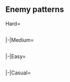 <!--
{{Notice|The following enemy patterns and ship drops were auto-generated and currently are under review.<br>Use with caution!}}
-->
==Enemy patterns==
<!--
AUTOGENERATED, leave a comment on this subpage if you have found any issues (incorrect or missing info, non-optimal order, etc.)
-->
{{Section}}
<tabber>
Hard=
{{Event/Map|
{{Event/MapNode|1|Hard|x=193|y=105}}
{{Event/MapNode|2|Hard|x=420|y=76}}
{{Event/MapNode|A|Hard|x=133|y=250}}
{{Event/MapNode|B|Hard|x=161|y=189}}
{{Event/MapNode|C|Hard|x=223|y=180}}
{{Event/MapNode|D|Hard|x=247|y=287}}
{{Event/MapNode|E|Hard|x=305|y=286}}
{{Event/MapNode|F|Hard|x=322|y=261}}
{{Event/MapNode|G|Hard|x=362|y=307}}
{{Event/MapNode|H|Hard|x=355|y=208}}
{{Event/MapNode|I|Hard|x=382|y=186}}
{{Event/MapNode|J|Hard|x=360|y=151}}
{{Event/MapNode|K|Hard|x=377|y=103}}
{{Event/MapNode|L|Hard|x=303|y=132}}
{{Event/MapNode|M|Hard|x=451|y=228}}
{{Event/MapNode|N|Hard|x=469|y=165}}
{{Event/MapNode|O|Hard|x=485|y=102}}
{{Event/MapNode|P|Hard|x=514|y=203}}
{{Event/MapNode|Q|Hard|x=514|y=296}}
{{Event/MapNode|R|Hard|x=543|y=121}}
{{Event/MapNode|S|Hard|x=605|y=144}}
{{Event/MapNode|T|Hard|x=577|y=254}}
}}
<div class="scrollable" style="width:800px;max-height:400px;overflow:auto;">
{{NodeInfo
|AB
|Raid
|Diamond
|Light Carrier Nu-Class/Kai Flagship III
|Light Carrier Nu-Class/Elite II
|Light Carrier Nu-Class/Elite II
|Light Carrier Nu-Class/Elite II
|Destroyer Ha-Class/Late Model
|Destroyer Ha-Class/Late Model
|-
|AB
|Raid
|Diamond
|Light Carrier Nu-Class/Kai Flagship III
|Light Carrier Nu-Class/Flagship III
|Light Carrier Nu-Class/Elite II
|Light Carrier Nu-Class/Elite II
|Destroyer Ha-Class/Late Model
|Destroyer Ha-Class/Late Model
|-
|AB
|Raid
|Diamond
|Light Carrier Nu-Class/Kai Flagship III
|Light Carrier Nu-Class/Flagship III
|Light Carrier Nu-Class/Flagship III
|Light Carrier Nu-Class/Elite II
|Destroyer Ha-Class/Late Model
|Destroyer Ha-Class/Late Model
}}
{{NodeInfo|diff=Hard|name=深海任務部隊 艦載機群
|A
|Defense
|{{TooltipSimple|Diamond|30% (2574/8647)}}
|Light Carrier Nu-Class/Kai Flagship III
|Light Carrier Nu-Class/Elite II
|Light Carrier Nu-Class/Elite
|Light Carrier Nu-Class/Elite
|Destroyer Ha-Class/Late Model
|Destroyer Ha-Class/Late Model
|-
|A
|Defense
|{{TooltipSimple|Diamond|40% (3467/8647)}}
|Light Carrier Nu-Class/Kai Flagship III
|Light Carrier Nu-Class/Elite II
|Light Carrier Nu-Class/Elite II
|Light Carrier Nu-Class/Elite
|Destroyer Ha-Class/Late Model
|Destroyer Ha-Class/Late Model
|-
|A
|Defense
|{{TooltipSimple|Diamond|30% (2606/8647)}}
|Light Carrier Nu-Class/Kai Flagship III
|Light Carrier Nu-Class/Elite II
|Light Carrier Nu-Class/Elite II
|Light Carrier Nu-Class/Elite II
|Destroyer Ha-Class/Late Model
|Destroyer Ha-Class/Late Model
}}
{{NodeInfo|diff=Hard|name=深海潜水艦部隊 増援阻止線
|B
|Normal
|{{TooltipSimple|Echelon|28% (3460/12243)}}
|Submarine Yo-Class/Flagship
|Submarine Yo-Class/Elite
|Submarine Yo-Class/Elite
|Submarine Yo-Class/Elite
|-
|B
|Normal
|{{TooltipSimple|Echelon|30% (3664/12243)}}
|Submarine Yo-Class/Flagship
|Submarine Yo-Class/Flagship
|Submarine Yo-Class/Elite
|Submarine Yo-Class/Elite
|-
|B
|Normal
|{{TooltipSimple|Echelon|20% (2459/12243)}}
|Submarine Yo-Class/Flagship
|Submarine Yo-Class/Flagship
|Submarine Yo-Class/Flagship
|Submarine Yo-Class/Elite
|-
|B
|Normal
|{{TooltipSimple|Echelon|22% (2660/12243)}}
|Submarine Yo-Class/Flagship
|Submarine Yo-Class/Flagship
|Submarine Yo-Class/Flagship
|Submarine Yo-Class/Flagship
}}
{{NodeInfo|diff=Hard|name=深海任務部隊 艦載機群
|D
|Defense
|{{TooltipSimple|Diamond|25% (14987/59356)}}
|Light Carrier Nu-Class/Kai Flagship III
|Light Carrier Nu-Class/Flagship III
|Light Carrier Nu-Class/Elite II
|Light Carrier Nu-Class/Elite II
|Destroyer Ha-Class/Late Model
|Destroyer Ha-Class/Late Model
|-
|D
|Defense
|{{TooltipSimple|Diamond|33% (19734/59356)}}
|Light Carrier Nu-Class/Kai Flagship III
|Light Carrier Nu-Class/Flagship III
|Light Carrier Nu-Class/Flagship III
|Light Carrier Nu-Class/Elite II
|Destroyer Ha-Class/Late Model
|Destroyer Ha-Class/Late Model
|-
|D
|Defense
|{{TooltipSimple|Diamond|42% (24635/59356)}}
|Light Carrier Nu-Class/Kai Flagship III
|Light Carrier Nu-Class/Flagship III
|Light Carrier Nu-Class/Flagship III
|Light Carrier Nu-Class/Flagship III
|Destroyer Ha-Class/Late Model
|Destroyer Ha-Class/Late Model
}}
{{NodeInfo|diff=Hard|name=深海任務部隊 艦載機群
|F
|Defense
|{{TooltipSimple|Diamond|25% (12365/49847)}}
|Standard Carrier Wo-Class/Kai Flagship II
|Light Carrier Nu-Class/Kai Flagship III
|Light Carrier Nu-Class/Flagship III
|Light Carrier Nu-Class/Flagship III
|Destroyer Ha-Class/Late Model
|Destroyer Ha-Class/Late Model
|-
|F
|Defense
|{{TooltipSimple|Diamond|33% (16401/49847)}}
|Standard Carrier Wo-Class/Kai Flagship II
|Light Carrier Nu-Class/Kai Flagship III
|Light Carrier Nu-Class/Kai Flagship III
|Light Carrier Nu-Class/Flagship III
|Destroyer Ha-Class/Late Model
|Destroyer Ha-Class/Late Model
|-
|F
|Defense
|{{TooltipSimple|Diamond|42% (21081/49847)}}
|Standard Carrier Wo-Class/Kai Flagship II
|Light Carrier Nu-Class/Kai Flagship III
|Light Carrier Nu-Class/Kai Flagship III
|Light Carrier Nu-Class/Kai Flagship III
|Destroyer Ha-Class/Late Model
|Destroyer Ha-Class/Late Model
}}
{{NodeInfo|diff=Hard|name=深海任務部隊 増援迎撃戦隊B群
|H
|Normal
|{{TooltipSimple|Line Ahead|47% (19441/41808)}}<br>{{TooltipSimple|Double Line|25% (10426/41808)}}<br>{{TooltipSimple|Echelon|29% (11941/41808)}}
|Destroyer Na-Class
|Destroyer Na-Class
|Destroyer Ha-Class/Late Model
|Destroyer Ha-Class/Late Model
|PT Imp Pack/III
|PT Imp Pack/III
}}
{{NodeInfo|diff=Hard|name=深海任務部隊 増援迎撃戦隊A群
|J
|Normal
|{{TooltipSimple|Line Ahead|46% (17173/37647)}}<br>{{TooltipSimple|Double Line|25% (9415/37647)}}<br>{{TooltipSimple|Echelon|29% (11059/37647)}}
|Light Cruiser He-Class/Flagship
|Light Cruiser Tsu-Class/Elite
|Destroyer Na-Class
|Destroyer Na-Class
|Destroyer Ha-Class/Late Model
|Destroyer Ha-Class/Late Model
}}
{{NodeInfo|diff=Hard|name=深海任務部隊 増援迎撃戦隊旗艦
|L
|Boss
|{{TooltipSimple|Cruising<br>Formation 4|84% (27227/32414)}}
|Light Cruiser Princess/III
|Light Carrier Nu-Class/Flagship II
|Destroyer Ha-Class/Late Model
|Destroyer Ha-Class/Late Model
|PT Imp Pack/III
|PT Imp Pack/III
|Destroyer Na-Class/Elite
|Destroyer Ha-Class/Late Model
|Destroyer Ha-Class/Late Model
|Destroyer Ha-Class/Late Model
|Destroyer I-Class
|Destroyer I-Class
|-
|L
|Boss
|{{TooltipSimple|Cruising<br>Formation 4|16% (5187/32414)}}<br>(Final)
|Light Cruiser Princess/III
|Light Carrier Nu-Class/Flagship II
|Light Carrier Nu-Class/Flagship II
|Destroyer Ancient Princess
|Destroyer Ha-Class/Late Model
|Destroyer Ha-Class/Late Model
|Destroyer Na-Class/Late Model Elite
|Destroyer Na-Class/Late Model Elite
|Destroyer Na-Class/Late Model Elite
|Destroyer Na-Class/Late Model Elite
|Destroyer Ha-Class/Late Model
|Destroyer Ha-Class/Late Model
}}
{{NodeInfo|diff=Hard|name=深海任務部隊 残存旧式戦艦群
|M
|Normal
|{{TooltipSimple|Line Ahead|31% (34/111)}}<br>{{TooltipSimple|Double Line|42% (47/111)}}
|Battleship Ru-Class/Flagship
|Battleship Ru-Class/Flagship
|Heavy Cruiser Ri-Class/Flagship
|Heavy Cruiser Ri-Class/Flagship
|Destroyer Ha-Class/Late Model
|Destroyer Ha-Class/Late Model
|-
|M
|Normal
|{{TooltipSimple|Line Ahead|27% (30/111)}}
|Battleship Ru-Class/Flagship
|Battleship Ru-Class/Flagship
|Battleship Ru-Class/Flagship
|Heavy Cruiser Ri-Class/Flagship
|Destroyer Ha-Class/Late Model
|Destroyer Ha-Class/Late Model
}}
{{NodeInfo|diff=Hard|name=深海任務部隊 飴玉残存空母A群
|N
|Normal
|{{TooltipSimple|Diamond|21% (5708/27551)}}
|Light Carrier Nu-Class/Elite IV
|Light Carrier Nu-Class/Elite IV
|Light Carrier Nu-Class/Elite II
|Light Cruiser Tsu-Class/Elite
|Destroyer Ha-Class/Late Model
|Destroyer Ha-Class/Late Model
|-
|N
|Normal
|{{TooltipSimple|Diamond|24% (6525/27551)}}
|Light Carrier Nu-Class/Kai Flagship IV
|Light Carrier Nu-Class/Elite IV
|Light Carrier Nu-Class/Elite IV
|Light Cruiser Tsu-Class/Elite
|Destroyer Ha-Class/Late Model
|Destroyer Ha-Class/Late Model
|-
|N
|Normal
|{{TooltipSimple|Diamond|56% (15318/27551)}}
|Light Carrier Nu-Class/Kai Flagship IV
|Light Carrier Nu-Class/Kai Flagship IV
|Light Carrier Nu-Class/Elite IV
|Light Cruiser Tsu-Class/Elite
|Destroyer Ha-Class/Late Model
|Destroyer Ha-Class/Late Model
}}
{{NodeInfo|diff=Hard|name=深海任務部隊 艦載機群
|O
|Defense
|{{TooltipSimple|Diamond|20% (6480/32011)}}
|Light Carrier Nu-Class/Flagship III
|Light Carrier Nu-Class/Elite II
|Light Carrier Nu-Class/Elite II
|Light Carrier Nu-Class/Elite II
|Destroyer Ha-Class/Late Model
|Destroyer Ha-Class/Late Model
|-
|O
|Defense
|{{TooltipSimple|Diamond|27% (8563/32011)}}
|Light Carrier Nu-Class/Kai Flagship III
|Light Carrier Nu-Class/Elite II
|Light Carrier Nu-Class/Elite II
|Light Carrier Nu-Class/Elite II
|Destroyer Ha-Class/Late Model
|Destroyer Ha-Class/Late Model
|-
|O
|Defense
|{{TooltipSimple|Diamond|53% (16968/32011)}}
|Light Carrier Nu-Class/Kai Flagship III
|Light Carrier Nu-Class/Flagship III
|Light Carrier Nu-Class/Elite II
|Light Carrier Nu-Class/Elite II
|Destroyer Ha-Class/Late Model
|Destroyer Ha-Class/Late Model
}}
{{NodeInfo|diff=Hard|name=深海任務部隊 収容部隊前衛群
|P
|Normal
|{{TooltipSimple|Diamond|25% (6065/24659)}}
|Light Carrier Nu-Class/Kai Flagship IV
|Light Cruiser He-Class/Flagship
|Light Cruiser Tsu-Class/Elite
|Destroyer Ha-Class/Late Model
|Destroyer Ha-Class/Late Model
|Destroyer Ha-Class/Late Model
|-
|P
|Normal
|{{TooltipSimple|Line Ahead|51% (12519/24659)}}<br>{{TooltipSimple|Double Line|25% (6075/24659)}}
|Light Cruiser He-Class/Flagship
|Battleship Ta-Class/Flagship
|Light Cruiser Tsu-Class/Elite
|Destroyer Ha-Class/Late Model
|Destroyer Ha-Class/Late Model
|Submarine So-Class/Elite
}}
{{NodeInfo|diff=Hard|name=深海任務部隊 飴玉残存空母B群
|R
|Normal
|{{TooltipSimple|Double Line|28% (421/1527)}}<br>{{TooltipSimple|Diamond|31% (471/1527)}}
|Light Carrier Nu-Class/Flagship III
|Light Carrier Nu-Class/Flagship III
|Light Cruiser He-Class/Flagship
|Light Cruiser Tsu-Class/Elite
|Destroyer Ha-Class/Late Model
|Destroyer Ha-Class/Late Model
|-
|R
|Normal
|{{TooltipSimple|Diamond|42% (635/1527)}}
|Light Carrier Nu-Class/Kai Flagship III
|Light Carrier Nu-Class/Flagship III
|Light Cruiser He-Class/Flagship
|Light Cruiser Tsu-Class/Elite
|Destroyer Ha-Class/Late Model
|Destroyer Ha-Class/Late Model
}}
{{NodeInfo|diff=Hard|name=深海任務部隊 増援迎撃戦隊旗艦
|T
|Boss
|{{TooltipSimple|Cruising<br>Formation 4|71% (14565/20389)}}
|Heavy Cruiser Princess/III
|Light Carrier Nu-Class/Elite II
|Light Carrier Nu-Class/Elite II
|Heavy Cruiser Ne-Class
|Heavy Cruiser Ne-Class
|Light Cruiser Tsu-Class
|Destroyer Na-Class/Late Model Elite
|Destroyer Na-Class/Late Model Elite
|Destroyer Ha-Class/Late Model
|Destroyer Ha-Class/Late Model
|Destroyer Ha-Class/Late Model
|Destroyer Ha-Class/Late Model
|-
|T
|Boss
|{{TooltipSimple|Cruising<br>Formation 4|29% (5824/20389)}}<br>(Final)
|Heavy Cruiser Princess/III
|Light Carrier Nu-Class/Kai Elite III
|Light Carrier Nu-Class/Kai Elite III
|Heavy Cruiser Ne-Class
|Heavy Cruiser Ne-Class
|Light Cruiser Tsu-Class
|Destroyer Na-Class/Late Model Elite
|Destroyer Na-Class/Late Model Elite
|Destroyer Na-Class/Late Model Elite
|Destroyer Na-Class/Late Model Elite
|Destroyer Ha-Class/Late Model
|Destroyer Ha-Class/Late Model
}}
</div> <!-- overflow -->
|-|Medium=
{{Event/Map|
{{Event/MapNode|1|Medium|x=193|y=105}}
{{Event/MapNode|2|Medium|x=420|y=76}}
{{Event/MapNode|A|Medium|x=133|y=250}}
{{Event/MapNode|B|Medium|x=161|y=189}}
{{Event/MapNode|C|Medium|x=223|y=180}}
{{Event/MapNode|D|Medium|x=247|y=287}}
{{Event/MapNode|E|Medium|x=305|y=286}}
{{Event/MapNode|F|Medium|x=322|y=261}}
{{Event/MapNode|G|Medium|x=362|y=307}}
{{Event/MapNode|H|Medium|x=355|y=208}}
{{Event/MapNode|I|Medium|x=382|y=186}}
{{Event/MapNode|J|Medium|x=360|y=151}}
{{Event/MapNode|K|Medium|x=377|y=103}}
{{Event/MapNode|L|Medium|x=303|y=132}}
{{Event/MapNode|M|Medium|x=451|y=228}}
{{Event/MapNode|N|Medium|x=469|y=165}}
{{Event/MapNode|O|Medium|x=485|y=102}}
{{Event/MapNode|P|Medium|x=514|y=203}}
{{Event/MapNode|Q|Medium|x=514|y=296}}
{{Event/MapNode|R|Medium|x=543|y=121}}
{{Event/MapNode|S|Medium|x=605|y=144}}
{{Event/MapNode|T|Medium|x=577|y=254}}
}}
<div class="scrollable" style="width:800px;max-height:400px;overflow:auto;">
{{NodeInfo
|AB
|Raid
|Diamond
|Light Carrier Nu-Class/Flagship III
|Light Carrier Nu-Class/Elite II
|Light Carrier Nu-Class/Elite II
|Light Carrier Nu-Class/Elite II
|Destroyer Ro-Class/Late Model
|Destroyer Ro-Class/Late Model
|-
|AB
|Raid
|Diamond
|Light Carrier Nu-Class/Kai Flagship III
|Light Carrier Nu-Class/Elite II
|Light Carrier Nu-Class/Elite II
|Light Carrier Nu-Class/Elite II
|Destroyer Ro-Class/Late Model
|Destroyer Ro-Class/Late Model
|-
|AB
|Raid
|Diamond
|Light Carrier Nu-Class/Kai Flagship III
|Light Carrier Nu-Class/Flagship III
|Light Carrier Nu-Class/Elite II
|Light Carrier Nu-Class/Elite II
|Destroyer Ro-Class/Late Model
|Destroyer Ro-Class/Late Model
}}
{{NodeInfo|diff=Medium|name=深海任務部隊 艦載機群
|A
|Defense
|{{TooltipSimple|Diamond|29% (697/2397)}}
|Light Carrier Nu-Class/Flagship III
|Light Carrier Nu-Class/Elite
|Light Carrier Nu-Class/Elite
|Light Carrier Nu-Class/Elite
|Destroyer Ro-Class/Late Model
|Destroyer Ro-Class/Late Model
|-
|A
|Defense
|{{TooltipSimple|Diamond|40% (953/2397)}}
|Light Carrier Nu-Class/Flagship III
|Light Carrier Nu-Class/Elite II
|Light Carrier Nu-Class/Elite
|Light Carrier Nu-Class/Elite
|Destroyer Ro-Class/Late Model
|Destroyer Ro-Class/Late Model
|-
|A
|Defense
|{{TooltipSimple|Diamond|31% (747/2397)}}
|Light Carrier Nu-Class/Flagship III
|Light Carrier Nu-Class/Elite II
|Light Carrier Nu-Class/Elite II
|Light Carrier Nu-Class/Elite
|Destroyer Ro-Class/Late Model
|Destroyer Ro-Class/Late Model
}}
{{NodeInfo|diff=Medium|name=深海潜水艦部隊 増援阻止線
|B
|Normal
|{{TooltipSimple|Echelon|19% (584/3065)}}
|Submarine Yo-Class/Elite
|Submarine Yo-Class
|Submarine Yo-Class
|Submarine Yo-Class
|-
|B
|Normal
|{{TooltipSimple|Echelon|19% (580/3065)}}
|Submarine Yo-Class/Elite
|Submarine Yo-Class/Elite
|Submarine Yo-Class
|Submarine Yo-Class
|-
|B
|Normal
|{{TooltipSimple|Line Abreast|20% (615/3065)}}
|Submarine Yo-Class/Elite
|Submarine Yo-Class/Elite
|Submarine Yo-Class/Elite
|Submarine Yo-Class
|-
|B
|Normal
|{{TooltipSimple|Echelon|21% (644/3065)}}
|Submarine Yo-Class/Elite
|Submarine Yo-Class/Elite
|Submarine Yo-Class/Elite
|Submarine Yo-Class/Elite
|-
|B
|Normal
|{{TooltipSimple|Echelon|21% (642/3065)}}
|Submarine Yo-Class/Flagship
|Submarine Yo-Class/Elite
|Submarine Yo-Class/Elite
|Submarine Yo-Class/Elite
}}
{{NodeInfo|diff=Medium|name=深海任務部隊 艦載機群
|D
|Defense
|{{TooltipSimple|Diamond|27% (7026/26461)}}
|Light Carrier Nu-Class/Flagship III
|Light Carrier Nu-Class/Elite II
|Light Carrier Nu-Class/Elite II
|Light Carrier Nu-Class/Elite
|Destroyer Ro-Class/Late Model
|Destroyer Ro-Class/Late Model
|-
|D
|Defense
|{{TooltipSimple|Diamond|35% (9169/26461)}}
|Light Carrier Nu-Class/Flagship III
|Light Carrier Nu-Class/Elite II
|Light Carrier Nu-Class/Elite II
|Light Carrier Nu-Class/Elite II
|Destroyer Ro-Class/Late Model
|Destroyer Ro-Class/Late Model
|-
|D
|Defense
|{{TooltipSimple|Diamond|39% (10266/26461)}}
|Light Carrier Nu-Class/Flagship III
|Light Carrier Nu-Class/Flagship III
|Light Carrier Nu-Class/Elite II
|Light Carrier Nu-Class/Elite II
|Destroyer Ro-Class/Late Model
|Destroyer Ro-Class/Late Model
}}
{{NodeInfo|diff=Medium|name=深海任務部隊 艦載機群
|F
|Defense
|{{TooltipSimple|Diamond|26% (5773/22227)}}
|Standard Carrier Wo-Class/Flagship III
|Light Carrier Nu-Class/Elite II
|Light Carrier Nu-Class/Elite II
|Light Carrier Nu-Class/Elite II
|Destroyer Ro-Class/Late Model
|Destroyer Ro-Class/Late Model
|-
|F
|Defense
|{{TooltipSimple|Diamond|35% (7710/22227)}}
|Standard Carrier Wo-Class/Flagship III
|Light Carrier Nu-Class/Kai Flagship III
|Light Carrier Nu-Class/Elite II
|Light Carrier Nu-Class/Elite II
|Destroyer Ro-Class/Late Model
|Destroyer Ro-Class/Late Model
|-
|F
|Defense
|{{TooltipSimple|Diamond|39% (8744/22227)}}
|Standard Carrier Wo-Class/Flagship III
|Light Carrier Nu-Class/Kai Flagship III
|Light Carrier Nu-Class/Kai Flagship III
|Light Carrier Nu-Class/Elite II
|Destroyer Ro-Class/Late Model
|Destroyer Ro-Class/Late Model
}}
{{NodeInfo|diff=Medium|name=深海任務部隊 増援迎撃戦隊B群
|H
|Normal
|{{TooltipSimple|Line Ahead|44% (8424/19021)}}<br>{{TooltipSimple|Double Line|26% (4949/19021)}}<br>{{TooltipSimple|Echelon|30% (5648/19021)}}
|Destroyer Ro-Class/Late Model
|Destroyer Ro-Class/Late Model
|Destroyer Ro-Class/Late Model
|Destroyer Ro-Class/Late Model
|PT Imp Pack/II
|PT Imp Pack/II
}}
{{NodeInfo|diff=Medium|name=深海任務部隊 増援迎撃戦隊A群
|J
|Normal
|{{TooltipSimple|Line Ahead|43% (7700/17763)}}<br>{{TooltipSimple|Double Line|26% (4605/17763)}}<br>{{TooltipSimple|Echelon|31% (5458/17763)}}
|Light Cruiser He-Class/Flagship
|Light Cruiser Tsu-Class
|Destroyer Ha-Class/Late Model
|Destroyer Ro-Class/Late Model
|Destroyer I-Class
|Destroyer I-Class
}}
{{NodeInfo|diff=Medium|name=深海任務部隊 増援迎撃戦隊旗艦
|L
|Boss
|{{TooltipSimple|Cruising<br>Formation 4|86% (14371/16650)}}
|Light Cruiser Princess/II
|Light Carrier Nu-Class/Elite II
|Destroyer Ro-Class/Late Model
|Destroyer Ro-Class/Late Model
|PT Imp Pack
|PT Imp Pack
|Destroyer Ha-Class/Late Model
|Destroyer Ro-Class/Late Model
|Destroyer Ro-Class/Late Model
|Destroyer Ro-Class/Late Model
|Destroyer I-Class
|Destroyer I-Class
|-
|L
|Boss
|{{TooltipSimple|Cruising<br>Formation 4|14% (2279/16650)}}<br>(Final)
|Light Cruiser Princess/II
|Light Carrier Nu-Class/Elite II
|Light Carrier Nu-Class/Elite II
|Destroyer Ha-Class/Late Model
|Destroyer I-Class
|Destroyer I-Class
|Destroyer Na-Class
|Destroyer Ha-Class/Late Model
|Destroyer Ha-Class/Late Model
|Destroyer I-Class
|Destroyer I-Class
|Destroyer I-Class
}}
{{NodeInfo|diff=Medium|name=深海任務部隊 残存旧式戦艦群
|M
|Normal
|{{TooltipSimple|Double Line|33% (1/3)}}
|Battleship Ru-Class/Flagship
|Battleship Ru-Class/Flagship
|Heavy Cruiser Ri-Class/Elite
|Heavy Cruiser Ri-Class/Elite
|Destroyer Ro-Class/Late Model
|Destroyer Ro-Class/Late Model
|-
|M
|Normal
|{{TooltipSimple|Line Ahead|67% (2/3)}}
|Battleship Ru-Class/Flagship
|Battleship Ru-Class/Flagship
|Battleship Ru-Class/Elite
|Heavy Cruiser Ri-Class/Elite
|Destroyer Ro-Class/Late Model
|Destroyer Ro-Class/Late Model
}}
{{NodeInfo|diff=Medium|name=深海任務部隊 飴玉残存空母A群
|N
|Normal
|{{TooltipSimple|Diamond|24% (4439/18319)}}
|Light Carrier Nu-Class/Elite IV
|Light Carrier Nu-Class/Elite II
|Light Carrier Nu-Class/Elite
|Light Cruiser Tsu-Class
|Destroyer Ro-Class/Late Model
|Destroyer Ro-Class/Late Model
|-
|N
|Normal
|{{TooltipSimple|Diamond|76% (13880/18319)}}
|Light Carrier Nu-Class/Elite IV
|Light Carrier Nu-Class/Elite IV
|Light Carrier Nu-Class/Elite II
|Light Cruiser Tsu-Class
|Destroyer Ro-Class/Late Model
|Destroyer Ro-Class/Late Model
}}
{{NodeInfo|diff=Medium|name=深海任務部隊 艦載機群
|O
|Defense
|{{TooltipSimple|Diamond|23% (4727/20242)}}
|Light Carrier Nu-Class/Elite II
|Light Carrier Nu-Class/Elite II
|Light Carrier Nu-Class/Elite
|Light Carrier Nu-Class/Elite
|Destroyer Ro-Class/Late Model
|Destroyer Ro-Class/Late Model
|-
|O
|Defense
|{{TooltipSimple|Diamond|32% (6377/20242)}}
|Light Carrier Nu-Class/Flagship III
|Light Carrier Nu-Class/Elite II
|Light Carrier Nu-Class/Elite
|Light Carrier Nu-Class/Elite
|Destroyer Ro-Class/Late Model
|Destroyer Ro-Class/Late Model
|-
|O
|Defense
|{{TooltipSimple|Diamond|45% (9138/20242)}}
|Light Carrier Nu-Class/Flagship III
|Light Carrier Nu-Class/Elite II
|Light Carrier Nu-Class/Elite II
|Light Carrier Nu-Class/Elite
|Destroyer Ro-Class/Late Model
|Destroyer Ro-Class/Late Model
}}
{{NodeInfo|diff=Medium|name=深海任務部隊 収容部隊前衛群
|P
|Normal
|{{TooltipSimple|Line Ahead|44% (7356/16825)}}<br>{{TooltipSimple|Double Line|28% (4708/16825)}}
|Light Cruiser Ho-Class/Flagship
|Light Cruiser Tsu-Class
|Light Cruiser Tsu-Class
|Destroyer Ro-Class/Late Model
|Destroyer Ro-Class/Late Model
|Submarine So-Class/Elite
|-
|P
|Normal
|{{TooltipSimple|Diamond|28% (4761/16825)}}
|Light Carrier Nu-Class/Kai Elite III
|Light Cruiser Ho-Class/Flagship
|Light Cruiser Tsu-Class
|Destroyer Ro-Class/Late Model
|Destroyer Ro-Class/Late Model
|Destroyer Ro-Class/Late Model
}}
{{NodeInfo|diff=Medium|name=深海任務部隊 飴玉残存空母B群
|R
|Normal
|{{TooltipSimple|Double Line|30% (567/1918)}}<br>{{TooltipSimple|Diamond|29% (562/1918)}}
|Light Carrier Nu-Class/Elite II
|Light Carrier Nu-Class/Elite II
|Light Cruiser He-Class/Flagship
|Light Cruiser Tsu-Class
|Destroyer Ro-Class/Late Model
|Destroyer Ro-Class/Late Model
|-
|R
|Normal
|{{TooltipSimple|Diamond|41% (789/1918)}}
|Light Carrier Nu-Class/Kai Flagship III
|Light Carrier Nu-Class/Elite II
|Light Cruiser He-Class/Flagship
|Light Cruiser Tsu-Class
|Destroyer Ro-Class/Late Model
|Destroyer Ro-Class/Late Model
}}
{{NodeInfo|diff=Medium|name=深海任務部隊 増援迎撃戦隊旗艦
|T
|Boss
|{{TooltipSimple|Cruising<br>Formation 4|82% (12243/15013)}}
|Heavy Cruiser Princess/II
|Light Carrier Nu-Class/Elite II
|Heavy Cruiser Ne-Class
|Light Cruiser Tsu-Class
|Destroyer Ha-Class/Late Model
|Destroyer Ha-Class/Late Model
|Destroyer Ha-Class/Late Model
|Destroyer Ha-Class/Late Model
|Destroyer I-Class
|Destroyer I-Class
|Destroyer I-Class
|Destroyer I-Class
|-
|T
|Boss
|{{TooltipSimple|Cruising<br>Formation 4|18% (2770/15013)}}<br>(Final)
|Heavy Cruiser Princess/II
|Light Carrier Nu-Class/Elite II
|Light Carrier Nu-Class/Elite II
|Heavy Cruiser Ne-Class
|Heavy Cruiser Ne-Class
|Light Cruiser Tsu-Class
|Destroyer Na-Class/Late Model Elite
|Destroyer Ha-Class/Late Model
|Destroyer Ha-Class/Late Model
|Destroyer Ha-Class/Late Model
|Destroyer I-Class
|Destroyer I-Class
}}
</div> <!-- overflow -->
|-|Easy=
{{Event/Map|
{{Event/MapNode|1|Easy|x=193|y=105}}
{{Event/MapNode|2|Easy|x=420|y=76}}
{{Event/MapNode|A|Easy|x=133|y=250}}
{{Event/MapNode|B|Easy|x=161|y=189}}
{{Event/MapNode|C|Easy|x=223|y=180}}
{{Event/MapNode|D|Easy|x=247|y=287}}
{{Event/MapNode|E|Easy|x=305|y=286}}
{{Event/MapNode|F|Easy|x=322|y=261}}
{{Event/MapNode|G|Easy|x=362|y=307}}
{{Event/MapNode|H|Easy|x=355|y=208}}
{{Event/MapNode|I|Easy|x=382|y=186}}
{{Event/MapNode|J|Easy|x=360|y=151}}
{{Event/MapNode|K|Easy|x=377|y=103}}
{{Event/MapNode|L|Easy|x=303|y=132}}
{{Event/MapNode|M|Easy|x=451|y=228}}
{{Event/MapNode|N|Easy|x=469|y=165}}
{{Event/MapNode|O|Easy|x=485|y=102}}
{{Event/MapNode|P|Easy|x=514|y=203}}
{{Event/MapNode|Q|Easy|x=514|y=296}}
{{Event/MapNode|R|Easy|x=543|y=121}}
{{Event/MapNode|S|Easy|x=605|y=144}}
{{Event/MapNode|T|Easy|x=577|y=254}}
}}
<div class="scrollable" style="width:800px;max-height:400px;overflow:auto;">
{{NodeInfo|diff=Easy|name=深海任務部隊 艦載機群
|A
|Defense
|{{TooltipSimple|Diamond|29% (699/2412)}}
|Light Carrier Nu-Class/Elite II
|Light Carrier Nu-Class/Elite
|Light Carrier Nu-Class
|Light Carrier Nu-Class
|Destroyer I-Class
|Destroyer I-Class
|-
|A
|Defense
|{{TooltipSimple|Diamond|42% (1023/2412)}}
|Light Carrier Nu-Class/Elite II
|Light Carrier Nu-Class/Elite II
|Light Carrier Nu-Class
|Light Carrier Nu-Class
|Destroyer I-Class
|Destroyer I-Class
|-
|A
|Defense
|{{TooltipSimple|Diamond|29% (690/2412)}}
|Light Carrier Nu-Class/Elite II
|Light Carrier Nu-Class/Elite II
|Light Carrier Nu-Class/Elite
|Light Carrier Nu-Class/Elite
|Destroyer I-Class
|Destroyer I-Class
}}
{{NodeInfo|diff=Easy|name=深海潜水艦部隊 増援阻止線
|B
|Normal
|{{TooltipSimple|Echelon|28% (868/3144)}}
|Submarine Yo-Class
|Submarine Yo-Class
|Submarine Yo-Class
|Submarine Yo-Class
|-
|B
|Normal
|{{TooltipSimple|Echelon|47% (1478/3144)}}
|Submarine Yo-Class/Elite
|Submarine Yo-Class
|Submarine Yo-Class
|Submarine Yo-Class
|-
|B
|Normal
|{{TooltipSimple|Echelon|25% (798/3144)}}
|Submarine Yo-Class/Elite
|Submarine Yo-Class/Elite
|Submarine Yo-Class
|Submarine Yo-Class
}}
{{NodeInfo|diff=Easy|name=深海任務部隊 艦載機群
|D
|Defense
|{{TooltipSimple|Diamond|26% (8433/32677)}}
|Light Carrier Nu-Class/Elite II
|Light Carrier Nu-Class/Elite II
|Light Carrier Nu-Class
|Light Carrier Nu-Class
|Destroyer I-Class
|Destroyer I-Class
|-
|D
|Defense
|{{TooltipSimple|Diamond|34% (11243/32677)}}
|Light Carrier Nu-Class/Elite II
|Light Carrier Nu-Class/Elite II
|Light Carrier Nu-Class/Elite
|Light Carrier Nu-Class/Elite
|Destroyer I-Class
|Destroyer I-Class
|-
|D
|Defense
|{{TooltipSimple|Diamond|40% (13001/32677)}}
|Light Carrier Nu-Class/Elite II
|Light Carrier Nu-Class/Elite II
|Light Carrier Nu-Class/Elite II
|Light Carrier Nu-Class/Elite
|Destroyer I-Class
|Destroyer I-Class
}}
{{NodeInfo|diff=Easy|name=深海任務部隊 艦載機群
|F
|Defense
|{{TooltipSimple|Diamond|25% (7676/30171)}}
|Standard Carrier Wo-Class/Flagship III
|Light Carrier Nu-Class/Elite II
|Light Carrier Nu-Class
|Light Carrier Nu-Class
|Destroyer I-Class
|Destroyer I-Class
|-
|F
|Defense
|{{TooltipSimple|Diamond|34% (10390/30171)}}
|Standard Carrier Wo-Class/Flagship III
|Light Carrier Nu-Class/Elite II
|Light Carrier Nu-Class/Elite
|Light Carrier Nu-Class/Elite
|Destroyer I-Class
|Destroyer I-Class
|-
|F
|Defense
|{{TooltipSimple|Diamond|40% (12105/30171)}}
|Standard Carrier Wo-Class/Flagship III
|Light Carrier Nu-Class/Elite II
|Light Carrier Nu-Class/Elite II
|Light Carrier Nu-Class/Elite
|Destroyer I-Class
|Destroyer I-Class
}}
{{NodeInfo|diff=Easy|name=深海任務部隊 増援迎撃戦隊B群
|H
|Normal
|{{TooltipSimple|Double Line|26% (6952/27217)}}<br>{{TooltipSimple|Echelon|30% (8192/27217)}}
|Destroyer Ro-Class/Late Model
|Destroyer I-Class
|Destroyer I-Class
|Destroyer I-Class
|PT Imp Pack
|PT Imp Pack
|-
|H
|Normal
|{{TooltipSimple|Line Ahead|44% (12073/27217)}}
|Destroyer Ro-Class/Late Model
|Destroyer Ro-Class/Late Model
|Destroyer I-Class
|Destroyer I-Class
|PT Imp Pack/II
|PT Imp Pack/II
}}
{{NodeInfo|diff=Easy|name=深海任務部隊 増援迎撃戦隊A群
|J
|Normal
|{{TooltipSimple|Line Ahead|44% (11286/25613)}}<br>{{TooltipSimple|Double Line|26% (6635/25613)}}<br>{{TooltipSimple|Echelon|30% (7692/25613)}}
|Light Cruiser Tsu-Class
|Destroyer Ro-Class/Late Model
|Destroyer Ro-Class/Late Model
|Destroyer I-Class
|Destroyer I-Class
|Destroyer I-Class
}}
{{NodeInfo|diff=Easy|name=深海任務部隊 増援迎撃戦隊旗艦
|L
|Boss
|{{TooltipSimple|Cruising<br>Formation 4|86% (20786/24174)}}
|Light Cruiser Princess
|Light Carrier Nu-Class/Elite II
|Destroyer I-Class
|Destroyer I-Class
|PT Imp Pack
|PT Imp Pack
|Destroyer Ro-Class/Late Model
|Destroyer Ro-Class/Late Model
|Destroyer I-Class
|Destroyer I-Class
|Destroyer I-Class
|Destroyer I-Class
|-
|L
|Boss
|{{TooltipSimple|Cruising<br>Formation 4|14% (3388/24174)}}<br>(Final)
|Light Cruiser Princess
|Light Carrier Nu-Class/Elite II
|Light Carrier Nu-Class/Elite II
|Destroyer Ro-Class/Late Model
|Destroyer I-Class
|Destroyer I-Class
|Destroyer Ro-Class/Late Model
|Destroyer Ro-Class/Late Model
|Destroyer Ro-Class/Late Model
|Destroyer I-Class
|Destroyer I-Class
|Destroyer I-Class
}}
{{NodeInfo|diff=Easy|name=深海任務部隊 残存旧式戦艦群
|M
|Normal
|{{TooltipSimple|Line Ahead|20% (5/25)}}<br>{{TooltipSimple|Double Line|44% (11/25)}}
|Battleship Ru-Class/Flagship
|Battleship Ru-Class/Elite
|Heavy Cruiser Ri-Class/Elite
|Destroyer Ro-Class/Late Model
|Destroyer I-Class
|Destroyer I-Class
|-
|M
|Normal
|{{TooltipSimple|Line Ahead|36% (9/25)}}
|Battleship Ru-Class/Flagship
|Battleship Ru-Class/Flagship
|Heavy Cruiser Ri-Class/Elite
|Destroyer Ro-Class/Late Model
|Destroyer I-Class
|Destroyer I-Class
}}
{{NodeInfo|diff=Easy|name=深海任務部隊 飴玉残存空母A群
|N
|Normal
|{{TooltipSimple|Diamond|25% (6639/26761)}}
|Light Carrier Nu-Class/Elite IV
|Light Carrier Nu-Class/Elite
|Destroyer Ro-Class/Late Model
|Destroyer I-Class
|Destroyer I-Class
|Destroyer I-Class
|-
|N
|Normal
|{{TooltipSimple|Diamond|29% (7794/26761)}}
|Light Carrier Nu-Class/Elite IV
|Light Carrier Nu-Class/Elite
|Light Cruiser Tsu-Class
|Destroyer Ro-Class/Late Model
|Destroyer I-Class
|Destroyer I-Class
|-
|N
|Normal
|{{TooltipSimple|Diamond|46% (12328/26761)}}
|Light Carrier Nu-Class/Elite IV
|Light Carrier Nu-Class/Elite IV
|Light Cruiser Tsu-Class
|Destroyer Ro-Class/Late Model
|Destroyer I-Class
|Destroyer I-Class
}}
{{NodeInfo|diff=Easy|name=深海任務部隊 艦載機群
|O
|Defense
|{{TooltipSimple|Diamond|25% (7034/28308)}}
|Light Carrier Nu-Class/Elite II
|Light Carrier Nu-Class/Elite
|Light Carrier Nu-Class/Elite
|Light Carrier Nu-Class
|Destroyer I-Class
|Destroyer I-Class
|-
|O
|Defense
|{{TooltipSimple|Diamond|33% (9312/28308)}}
|Light Carrier Nu-Class/Elite II
|Light Carrier Nu-Class/Elite
|Light Carrier Nu-Class/Elite
|Light Carrier Nu-Class/Elite
|Destroyer I-Class
|Destroyer I-Class
|-
|O
|Defense
|{{TooltipSimple|Diamond|42% (11962/28308)}}
|Light Carrier Nu-Class/Elite II
|Light Carrier Nu-Class/Elite II
|Light Carrier Nu-Class/Elite
|Light Carrier Nu-Class/Elite
|Destroyer I-Class
|Destroyer I-Class
}}
{{NodeInfo|diff=Easy|name=深海任務部隊 収容部隊前衛群
|P
|Normal
|{{TooltipSimple|Diamond|29% (7250/24937)}}
|Light Carrier Nu-Class/Elite IV
|Light Cruiser Ho-Class/Flagship
|Light Cruiser Tsu-Class
|Destroyer Ro-Class/Late Model
|Destroyer I-Class
|Destroyer I-Class
|-
|P
|Normal
|{{TooltipSimple|Line Ahead|42% (10458/24937)}}
|Light Cruiser Ho-Class/Flagship
|Light Cruiser Tsu-Class
|Battleship Ta-Class
|Destroyer I-Class
|Destroyer I-Class
|Submarine So-Class
|-
|P
|Normal
|{{TooltipSimple|Double Line|29% (7229/24937)}}
|Light Cruiser Ho-Class/Flagship
|Light Cruiser Tsu-Class
|Battleship Ta-Class
|Destroyer Ro-Class/Late Model
|Destroyer I-Class
|Destroyer I-Class
}}
{{NodeInfo|diff=Easy|name=深海任務部隊 飴玉残存空母B群
|R
|Normal
|{{TooltipSimple|Double Line|29% (1328/4592)}}<br>{{TooltipSimple|Diamond|30% (1373/4592)}}
|Light Carrier Nu-Class/Elite II
|Light Carrier Nu-Class/Elite
|Light Cruiser Tsu-Class
|Destroyer I-Class
|Destroyer I-Class
|Destroyer I-Class
|-
|R
|Normal
|{{TooltipSimple|Diamond|41% (1891/4592)}}
|Light Carrier Nu-Class/Elite II
|Light Carrier Nu-Class/Elite
|Light Cruiser Tsu-Class
|Destroyer Ro-Class/Late Model
|Destroyer I-Class
|Destroyer I-Class
}}
{{NodeInfo|diff=Easy|name=深海任務部隊 増援迎撃戦隊旗艦
|T
|Boss
|{{TooltipSimple|Cruising<br>Formation 4|84% (19788/23545)}}
|Heavy Cruiser Princess
|Light Carrier Nu-Class/Elite II
|Heavy Cruiser Ne-Class
|Light Cruiser Tsu-Class
|Destroyer I-Class
|Destroyer I-Class
|Destroyer Ro-Class/Late Model
|Destroyer I-Class
|Destroyer I-Class
|Destroyer I-Class
|Destroyer I-Class
|Destroyer I-Class
|-
|T
|Boss
|{{TooltipSimple|Cruising<br>Formation 4|16% (3757/23545)}}<br>(Final)
|Heavy Cruiser Princess
|Light Carrier Nu-Class/Elite II
|Light Carrier Nu-Class/Elite II
|Heavy Cruiser Ne-Class
|Light Cruiser Tsu-Class
|Destroyer Ro-Class/Late Model
|Destroyer Ro-Class/Late Model
|Destroyer Ro-Class/Late Model
|Destroyer I-Class
|Destroyer I-Class
|Destroyer I-Class
|Destroyer I-Class
}}
</div> <!-- overflow -->
|-|Casual=
{{Event/Map|
{{Event/MapNode|1|Casual|x=193|y=105}}
{{Event/MapNode|2|Casual|x=420|y=76}}
{{Event/MapNode|A|Casual|x=133|y=250}}
{{Event/MapNode|B|Casual|x=161|y=189}}
{{Event/MapNode|C|Casual|x=223|y=180}}
{{Event/MapNode|D|Casual|x=247|y=287}}
{{Event/MapNode|E|Casual|x=305|y=286}}
{{Event/MapNode|F|Casual|x=322|y=261}}
{{Event/MapNode|G|Casual|x=362|y=307}}
{{Event/MapNode|H|Casual|x=355|y=208}}
{{Event/MapNode|I|Casual|x=382|y=186}}
{{Event/MapNode|J|Casual|x=360|y=151}}
{{Event/MapNode|K|Casual|x=377|y=103}}
{{Event/MapNode|L|Casual|x=303|y=132}}
{{Event/MapNode|M|Casual|x=451|y=228}}
{{Event/MapNode|N|Casual|x=469|y=165}}
{{Event/MapNode|O|Casual|x=485|y=102}}
{{Event/MapNode|P|Casual|x=514|y=203}}
{{Event/MapNode|Q|Casual|x=514|y=296}}
{{Event/MapNode|R|Casual|x=543|y=121}}
{{Event/MapNode|S|Casual|x=605|y=144}}
{{Event/MapNode|T|Casual|x=577|y=254}}
}}
<div class="scrollable" style="width:800px;max-height:400px;overflow:auto;">
{{NodeInfo|diff=Casual|name=深海任務部隊 艦載機群
|D
|Defense
|{{TooltipSimple|Diamond|60% (8443/13970)}}
|Light Carrier Nu-Class/Elite II
|Light Carrier Nu-Class/Elite II
|Light Carrier Nu-Class
|Light Carrier Nu-Class
|Destroyer I-Class
|Destroyer I-Class
|-
|D
|Defense
|{{TooltipSimple|Diamond|40% (5527/13970)}}
|Light Carrier Nu-Class/Elite II
|Light Carrier Nu-Class/Elite II
|Light Carrier Nu-Class/Elite
|Light Carrier Nu-Class/Elite
|Destroyer I-Class
|Destroyer I-Class
}}
{{NodeInfo|diff=Casual|name=深海任務部隊 艦載機群
|F
|Defense
|{{TooltipSimple|Diamond|60% (7781/12873)}}
|Standard Carrier Wo-Class/Flagship III
|Light Carrier Nu-Class/Elite II
|Light Carrier Nu-Class
|Light Carrier Nu-Class
|Destroyer I-Class
|Destroyer I-Class
|-
|F
|Defense
|{{TooltipSimple|Diamond|40% (5092/12873)}}
|Standard Carrier Wo-Class/Flagship III
|Light Carrier Nu-Class/Elite II
|Light Carrier Nu-Class/Elite
|Light Carrier Nu-Class/Elite
|Destroyer I-Class
|Destroyer I-Class
}}
{{NodeInfo|diff=Casual|name=深海任務部隊 増援迎撃戦隊B群
|H
|Normal
|{{TooltipSimple|Double Line|50% (5837/11739)}}<br>{{TooltipSimple|Echelon|50% (5902/11739)}}
|Destroyer Ro-Class/Late Model
|Destroyer I-Class
|Destroyer I-Class
|Destroyer I-Class
|PT Imp Pack
|PT Imp Pack
}}
{{NodeInfo|diff=Casual|name=深海任務部隊 増援迎撃戦隊A群
|J
|Normal
|{{TooltipSimple|Double Line|41% (4622/11314)}}<br>{{TooltipSimple|Echelon|59% (6692/11314)}}
|Light Cruiser Tsu-Class
|Destroyer Ro-Class/Late Model
|Destroyer Ro-Class/Late Model
|Destroyer I-Class
|Destroyer I-Class
|Destroyer I-Class
}}
{{NodeInfo|diff=Casual|name=深海任務部隊 増援迎撃戦隊旗艦
|L
|Boss
|{{TooltipSimple|Cruising<br>Formation 4|86% (9330/10791)}}
|Light Cruiser Princess
|Destroyer Ro-Class/Late Model
|Destroyer I-Class
|Destroyer I-Class
|Destroyer I-Class
|PT Imp Pack
|Destroyer I-Class
|Destroyer I-Class
|Destroyer I-Class
|Destroyer I-Class
|Destroyer I-Class
|Destroyer I-Class
|-
|L
|Boss
|{{TooltipSimple|Cruising<br>Formation 4|14% (1461/10791)}}<br>(Final)
|Light Cruiser Princess
|Light Carrier Nu-Class/Elite II
|Destroyer Ro-Class/Late Model
|Destroyer Ro-Class/Late Model
|Destroyer I-Class
|Destroyer I-Class
|Destroyer Ro-Class/Late Model
|Destroyer I-Class
|Destroyer I-Class
|Destroyer I-Class
|Destroyer I-Class
|Destroyer I-Class
}}
{{NodeInfo|diff=Casual|name=深海任務部隊 飴玉残存空母A群
|N
|Normal
|{{TooltipSimple|Diamond|50% (5260/10459)}}
|Light Carrier Nu-Class/Elite IV
|Light Carrier Nu-Class/Elite
|Destroyer Ro-Class/Late Model
|Destroyer I-Class
|Destroyer I-Class
|Destroyer I-Class
|-
|N
|Normal
|{{TooltipSimple|Diamond|50% (5199/10459)}}
|Light Carrier Nu-Class/Elite IV
|Light Carrier Nu-Class/Elite
|Light Cruiser Tsu-Class
|Destroyer Ro-Class/Late Model
|Destroyer I-Class
|Destroyer I-Class
}}
{{NodeInfo|diff=Casual|name=深海任務部隊 艦載機群
|O
|Defense
|{{TooltipSimple|Diamond|60% (6524/10817)}}
|Light Carrier Nu-Class/Elite II
|Light Carrier Nu-Class/Elite
|Light Carrier Nu-Class/Elite
|Light Carrier Nu-Class
|Destroyer I-Class
|Destroyer I-Class
|-
|O
|Defense
|{{TooltipSimple|Diamond|40% (4293/10817)}}
|Light Carrier Nu-Class/Elite II
|Light Carrier Nu-Class/Elite
|Light Carrier Nu-Class/Elite
|Light Carrier Nu-Class/Elite
|Destroyer I-Class
|Destroyer I-Class
}}
{{NodeInfo|diff=Casual|name=深海任務部隊 収容部隊前衛群
|P
|Normal
|{{TooltipSimple|Diamond|45% (4496/9897)}}
|Light Carrier Nu-Class/Elite IV
|Light Cruiser Ho-Class/Flagship
|Light Cruiser Tsu-Class
|Destroyer Ro-Class/Late Model
|Destroyer I-Class
|Destroyer I-Class
|-
|P
|Normal
|{{TooltipSimple|Line Ahead|15% (1476/9897)}}
|Light Cruiser Ho-Class/Flagship
|Light Cruiser Tsu-Class
|Battleship Ta-Class
|Destroyer I-Class
|Destroyer I-Class
|Submarine So-Class
|-
|P
|Normal
|{{TooltipSimple|Double Line|40% (3925/9897)}}
|Light Cruiser Ho-Class/Flagship
|Light Cruiser Tsu-Class
|Battleship Ta-Class
|Destroyer Ro-Class/Late Model
|Destroyer I-Class
|Destroyer I-Class
}}
{{NodeInfo|diff=Casual|name=深海任務部隊 増援迎撃戦隊旗艦
|T
|Boss
|{{TooltipSimple|Cruising<br>Formation 4|71% (6602/9313)}}
|Heavy Cruiser Princess
|Light Carrier Nu-Class/Elite II
|Light Cruiser Tsu-Class
|Destroyer I-Class
|Destroyer I-Class
|Destroyer I-Class
|Destroyer Ro-Class/Late Model
|Destroyer I-Class
|Destroyer I-Class
|Destroyer I-Class
|Destroyer I-Class
|Destroyer I-Class
|-
|T
|Boss
|{{TooltipSimple|Cruising<br>Formation 4|29% (2711/9313)}}<br>(Final)
|Heavy Cruiser Princess
|Light Carrier Nu-Class/Elite II
|Heavy Cruiser Ne-Class
|Destroyer Ro-Class/Late Model
|Destroyer I-Class
|Destroyer I-Class
|Destroyer Ro-Class/Late Model
|Destroyer Ro-Class/Late Model
|Destroyer I-Class
|Destroyer I-Class
|Destroyer I-Class
|Destroyer I-Class
}}
</div> <!-- overflow -->
</tabber>
{{SectionEnd}}